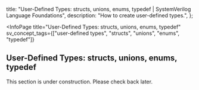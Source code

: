 
  title: "User-Defined Types: structs, unions, enums, typedef | SystemVerilog Language Foundations",
  description: "How to create user-defined types.",
};

<InfoPage
  title="User-Defined Types: structs, unions, enums, typedef"
  sv_concept_tags={["user-defined types", "structs", "unions", "enums", "typedef"]}
>

  ## User-Defined Types: structs, unions, enums, typedef

  This section is under construction. Please check back later.

</InfoPage>